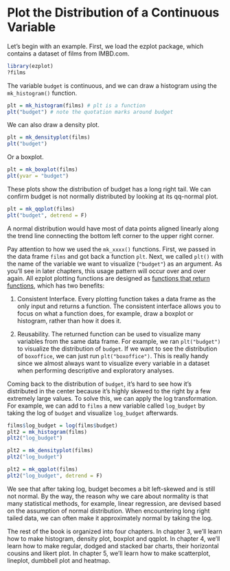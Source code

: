 # Plot the Distribution of a Continuous Variable

Let's begin with an example. First, we load the ezplot package, which contains 
a dataset of films from IMBD.com. 
```r
library(ezplot)
?films
```

The variable `budget` is continuous, and we can draw a histogram using the 
`mk_histogram()` function. 
```r
plt = mk_histogram(films) # plt is a function
plt("budget") # note the quotation marks around budget
```

We can also draw a density plot.
```r
plt = mk_densityplot(films) 
plt("budget") 
```

Or a boxplot.
```r
plt = mk_boxplot(films) 
plt(yvar = "budget") 
```

These plots show the distribution of budget has a long right tail. We can
confirm budget is not normally distributed by looking at its qq-normal plot. 
```r
plt = mk_qqplot(films) 
plt("budget", detrend = F) 
```

A normal distribution would have most of data points aligned linearly along the 
trend line connecting the bottom left corner to the upper right corner. 

Pay attention to how we used the `mk_xxxx()` functions. First, we passed in
the data frame `films` and got back a function `plt`. Next, we called 
`plt()` with the name of the variable we want to visualize (`"budget"`) as an
argument. As you'll see in later chapters, this usage pattern will occur over 
and over again. All ezplot plotting functions are designed as [functions that return functions](http://masterr.org/r/functions-that-return-functions/), which has two 
benefits: 

1. Consistent Interface. Every plotting function takes a data frame as the only
input and returns a function. The consistent interface allows you to focus on 
what a function does, for example, draw a boxplot or histogram, rather than how 
it does it. 

2. Reusability. The returned function can be used to visualize many variables 
from the same data frame. For example, we ran `plt("budget")` to visualize
the distribution of `budget`. If we want to see the distribution of `boxoffice`,
we can just run `plt("boxoffice")`. This is really handy since we almost always 
want to visualize every variable in a dataset when performing descriptive and
exploratory analyses. 

Coming back to the distribution of `budget`, it's hard to see how it's 
distributed in the center because it's highly skewed to the right by a few 
extremely large values. To solve this, we can apply the log transformation. 
For example, we can add to `films` a new variable called `log_budget` by 
taking the log of `budget` and visualize `log_budget` afterwards.
```r
films$log_budget = log(films$budget)
plt2 = mk_histogram(films)
plt2("log_budget")
```

```r
plt2 = mk_densityplot(films)
plt2("log_budget")
```

```r
plt2 = mk_qqplot(films)
plt2("log_budget", detrend = F)
```

We see that after taking log, budget becomes a bit left-skewed and is still
not normal. By the way, the reason why we care about normality is that many 
statistical methods, for example, linear regression, are devised based on the 
assumption of normal distribution. When encountering long right tailed data, 
we can often make it approximately normal by taking the log. 

The rest of the book is organized into four chapters. In chapter 3, we'll learn
how to make histogram, density plot, boxplot and qqplot. In chapter 4, we'll 
learn how to make regular, dodged and stacked bar charts, their horizontal
cousins and likert plot. In chapter 5, we'll learn how to make scatterplot, 
lineplot, dumbbell plot and heatmap.

